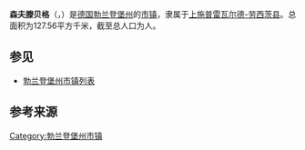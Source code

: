 {{noteTA|G1=德国地名|G2=Landkreis|G3=单位}}
{{Infobox Germany municipality
|district = [[上施普雷瓦尔德-劳西茨县|上施普雷瓦尔德-劳西茨县]]
| footnotes = 资料最后更新：{{date|2021-06-27|iso}}
}}
'''森夫滕贝格'''（{{lang-de|Senftenberg}}，{{lang-dsb|Zły Komorow}}）是[[德国|德国]][[勃兰登堡州|勃兰登堡州]]的[[市镇_(德国)|市镇]]，隶属于[[上施普雷瓦尔德-劳西茨县|上施普雷瓦尔德-劳西茨县]]。总面积为127.56平方千米，截至{{wikidata|qualifier|P1082|P585}}总人口为{{wikidata|property|normal+|P1082}}人。

== 参见 ==
*[[勃兰登堡州市镇列表|勃兰登堡州市镇列表]]

== 参考来源 ==
{{reflist}}

{{上施普雷瓦尔德-劳西茨县行政区划}}
{{Authority control}}
{{DEFAULTSORT:Senftenberg}}
[[Category:勃兰登堡州市镇|Category:勃兰登堡州市镇]]